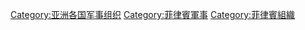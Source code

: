 [[Category:亚洲各国军事组织|Category:亚洲各国军事组织]]
[[Category:菲律賓軍事|Category:菲律賓軍事]]
[[Category:菲律賓組織|Category:菲律賓組織]]
